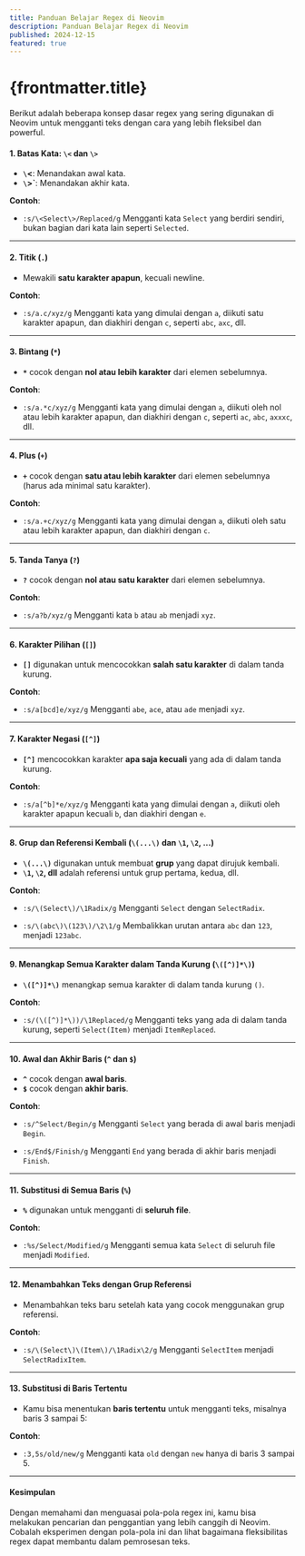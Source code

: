 ```yaml
---
title: Panduan Belajar Regex di Neovim
description: Panduan Belajar Regex di Neovim
published: 2024-12-15
featured: true
---
```


# {frontmatter.title}

Berikut adalah beberapa konsep dasar regex yang sering digunakan di Neovim untuk mengganti teks dengan cara yang lebih fleksibel dan powerful.

#### 1. **Batas Kata: `\<` dan `\>`**

- **`\`\<**: Menandakan awal kata.
- **`\`>`**: Menandakan akhir kata.

**Contoh**:

- `:s/\<Select\>/Replaced/g`
  Mengganti kata `Select` yang berdiri sendiri, bukan bagian dari kata lain seperti `Selected`.

---

#### 2. **Titik (`.`)**

- Mewakili **satu karakter apapun**, kecuali newline.

**Contoh**:

- `:s/a.c/xyz/g`
  Mengganti kata yang dimulai dengan `a`, diikuti satu karakter apapun, dan diakhiri dengan `c`, seperti `abc`, `axc`, dll.

---

#### 3. **Bintang (`*`)**

- **`*`** cocok dengan **nol atau lebih karakter** dari elemen sebelumnya.

**Contoh**:

- `:s/a.*c/xyz/g`
  Mengganti kata yang dimulai dengan `a`, diikuti oleh nol atau lebih karakter apapun, dan diakhiri dengan `c`, seperti `ac`, `abc`, `axxxc`, dll.

---

#### 4. **Plus (`+`)**

- **`+`** cocok dengan **satu atau lebih karakter** dari elemen sebelumnya (harus ada minimal satu karakter).

**Contoh**:

- `:s/a.+c/xyz/g`
  Mengganti kata yang dimulai dengan `a`, diikuti oleh satu atau lebih karakter apapun, dan diakhiri dengan `c`.

---

#### 5. **Tanda Tanya (`?`)**

- **`?`** cocok dengan **nol atau satu karakter** dari elemen sebelumnya.

**Contoh**:

- `:s/a?b/xyz/g`
  Mengganti kata `b` atau `ab` menjadi `xyz`.

---

#### 6. **Karakter Pilihan (`[]`)**

- **`[]`** digunakan untuk mencocokkan **salah satu karakter** di dalam tanda kurung.

**Contoh**:

- `:s/a[bcd]e/xyz/g`
  Mengganti `abe`, `ace`, atau `ade` menjadi `xyz`.

---

#### 7. **Karakter Negasi (`[^]`)**

- **`[^]`** mencocokkan karakter **apa saja kecuali** yang ada di dalam tanda kurung.

**Contoh**:

- `:s/a[^b]*e/xyz/g`
  Mengganti kata yang dimulai dengan `a`, diikuti oleh karakter apapun kecuali `b`, dan diakhiri dengan `e`.

---

#### 8. **Grup dan Referensi Kembali (`\(...\)` dan `\1`, `\2`, ...)**

- **`\(...\)`** digunakan untuk membuat **grup** yang dapat dirujuk kembali.
- **`\1`, `\2`, dll** adalah referensi untuk grup pertama, kedua, dll.

**Contoh**:

- `:s/\(Select\)/\1Radix/g`
  Mengganti `Select` dengan `SelectRadix`.

- `:s/\(abc\)\(123\)/\2\1/g`
  Membalikkan urutan antara `abc` dan `123`, menjadi `123abc`.

---

#### 9. **Menangkap Semua Karakter dalam Tanda Kurung (`\([^)]*\)`)**

- **`\([^)]*\)`** menangkap semua karakter di dalam tanda kurung `()`.

**Contoh**:

- `:s/(\([^)]*\))/\1Replaced/g`
  Mengganti teks yang ada di dalam tanda kurung, seperti `Select(Item)` menjadi `ItemReplaced`.

---

#### 10. **Awal dan Akhir Baris (`^` dan `$`)**

- **`^`** cocok dengan **awal baris**.
- **`$`** cocok dengan **akhir baris**.

**Contoh**:

- `:s/^Select/Begin/g`
  Mengganti `Select` yang berada di awal baris menjadi `Begin`.

- `:s/End$/Finish/g`
  Mengganti `End` yang berada di akhir baris menjadi `Finish`.

---

#### 11. **Substitusi di Semua Baris (`%`)**

- **`%`** digunakan untuk mengganti di **seluruh file**.

**Contoh**:

- `:%s/Select/Modified/g`
  Mengganti semua kata `Select` di seluruh file menjadi `Modified`.

---

#### 12. **Menambahkan Teks dengan Grup Referensi**

- Menambahkan teks baru setelah kata yang cocok menggunakan grup referensi.

**Contoh**:

- `:s/\(Select\)\(Item\)/\1Radix\2/g`
  Mengganti `SelectItem` menjadi `SelectRadixItem`.

---

#### 13. **Substitusi di Baris Tertentu**

- Kamu bisa menentukan **baris tertentu** untuk mengganti teks, misalnya baris 3 sampai 5:

**Contoh**:

- `:3,5s/old/new/g`
  Mengganti kata `old` dengan `new` hanya di baris 3 sampai 5.

---

#### Kesimpulan

Dengan memahami dan menguasai pola-pola regex ini, kamu bisa melakukan pencarian dan penggantian yang lebih canggih di Neovim. Cobalah eksperimen dengan pola-pola ini dan lihat bagaimana fleksibilitas regex dapat membantu dalam pemrosesan teks.
